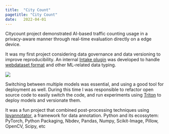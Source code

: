 ```yaml
---
title:  "City Count"
pagetitle: "City Count"
date:   2022-04-01
---
```


Citycount project demonstrated AI-based traffic counting usage in a 
privacy-aware manner through real-time evaluation directly on a edge 
device.

It was my first project considering data governance and data versioning 
to improve reproducibility. An internal [Intake plugin](https://github.com/intake/intake) 
was developed to handle [webdataset format](https://github.com/webdataset/webdataset) and 
other ML-related data typing.

![](cc_mot_small.gif)

Switching between multiple models was essential, and using a good tool 
for deployment as well. During this time I was responsible to refactor 
open source code to easily switch the code, and run experiments using 
[Triton](https://docs.nvidia.com/deeplearning/triton-inference-server/user-guide/docs/user_guide/architecture.html) 
to deploy models and versionate them.

It was a fun project that combined post-processing techniques using 
[Ipyannotator](https://github.com/palaimon/ipyannotator), a framework for 
data annotation. Python and its ecossytem: PyTorch, Python Packaging, Nbdev, 
Pandas, Numpy, Scikit-Image, Pillow, OpenCV, Scipy, etc
